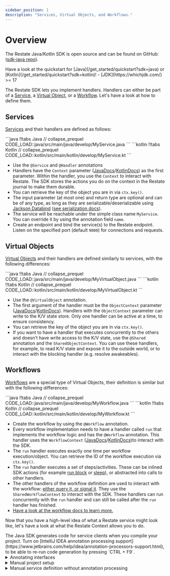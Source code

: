 ```yaml
---
sidebar_position: 1
description: "Services, Virtual Objects, and Workflows."
---
```



# Overview

The Restate Java/Kotlin SDK is open source and can be found on GitHub: ([sdk-java repo](https://github.com/restatedev/sdk-java)).

<Admonition type="tip" icon="🚀" title="Set up your project in seconds">
Have a look at the quickstart for [Java](/get_started/quickstart?sdk=java) or [Kotlin](/get_started/quickstart?sdk=kotlin)!
</Admonition>

<Admonition type="note" title="Prerequisites">
- [JDK](https://whichjdk.com/) >= 17
</Admonition>

The Restate SDK lets you implement handlers.
Handlers can either be part of a [Service](/concepts/services#services-1), a [Virtual Object](/concepts/services#virtual-objects), or a [Workflow](/develop/java/overview#workflows). Let's have a look at how to define them.

## Services
[Services](/concepts/services#services-1) and their handlers are defined as follows:

<CodeWithTabs groupId="sdk">
    ```java !!tabs Java
    // collapse_prequel
    CODE_LOAD::java/src/main/java/develop/MyService.java
    ```
    ```kotlin !!tabs Kotlin
    // collapse_prequel
    CODE_LOAD::kotlin/src/main/kotlin/develop/MyService.kt
    ```
</CodeWithTabs>

- Use the `@Service` and `@Handler` annotations
- Handlers have the `Context` parameter ([JavaDocs](https://javadoc.io/doc/dev.restate/sdk-api/latest/dev/restate/sdk/Context.html)/[KotlinDocs](http://localhost:3000/ktdocs/sdk-api-kotlin/dev.restate.sdk.kotlin/-context/index.html)) as the first parameter.
Within the handler, you use the `Context` to interact with Restate.
The SDK stores the actions you do on the context in the Restate journal to make them durable.
- You can retrieve the key of the object you are in via `ctx.key()`.
- The input parameter (at most one) and return type are optional and can be of any type, as long as they are serializable/deserializable using [Jackson Databind](https://github.com/FasterXML/jackson) ([see serialization docs](/develop/java/serialization)).
- The service will be reachable under the simple class name `MyService`. You can override it by using the annotation field `name`.
- Create an endpoint and bind the service(s) to the Restate endpoint. Listen on the specified port (default `9080`) for connections and requests.


## Virtual Objects
[Virtual Objects](/concepts/services#virtual-objects) and their handlers are defined similarly to services, with the following differences:

<CodeWithTabs groupId="sdk">
    ```java !!tabs Java
    // collapse_prequel
    CODE_LOAD::java/src/main/java/develop/MyVirtualObject.java
    ```
    ```kotlin !!tabs Kotlin
    // collapse_prequel
    CODE_LOAD::kotlin/src/main/kotlin/develop/MyVirtualObject.kt
    ```
</CodeWithTabs>

- Use the `@VirtualObject` annotation.
- The first argument of the handler must be the `ObjectContext` parameter ([JavaDocs](https://javadoc.io/doc/dev.restate/sdk-api/latest/dev/restate/sdk/ObjectContext.html)/[KotlinDocs](http://localhost:3000/ktdocs/sdk-api-kotlin/dev.restate.sdk.kotlin/-object-context/index.html)).
Handlers with the `ObjectContext` parameter can write to the K/V state store.
Only one handler can be active at a time, to ensure consistency.
- You can retrieve the key of the object you are in via `ctx.key()`.
- If you want to have a handler that executes concurrently to the others and doesn't have write access to the K/V state, use the `@Shared` annotation and the `SharedObjectContext`.
You can use these handlers, for example, to read K/V state and expose it to the outside world, or to interact with the blocking handler (e.g. resolve awakeables).

## Workflows

[Workflows](/concepts/services#workflows) are a special type of Virtual Objects, their definition is similar but with the following differences:

<CodeWithTabs groupId="sdk">
    ```java !!tabs Java
    // collapse_prequel
    CODE_LOAD::java/src/main/java/develop/MyWorkflow.java
    ```
    ```kotlin !!tabs Kotlin
    // collapse_prequel
    CODE_LOAD::kotlin/src/main/kotlin/develop/MyWorkflow.kt
    ```
</CodeWithTabs>

- Create the workflow by using the `@Workflow` annotation.
- Every workflow implementation needs to have a handler called `run` that implements the workflow logic and has the `@Workflow` annotation.
This handler uses the `WorkflowContext` ([JavaDocs](https://javadoc.io/doc/dev.restate/sdk-api/latest/dev/restate/sdk/WorkflowContext.html)/[KotlinDocs](http://localhost:3000/ktdocs/sdk-api-kotlin/dev.restate.sdk.kotlin/-workflow-context/index.html))to interact with the SDK.
- The `run` handler executes exactly one time per workflow execution/object. You can retrieve the ID of the workflow execution via `ctx.key()`.
- The `run` handler executes a set of steps/activities. These can be inlined SDK actions (for example [run block](/develop/java/journaling-results#journaled-actions) or [sleep](/develop/java/durable-timers)), or abstracted into calls to other handlers.
- The other handlers of the workflow definition are used to interact with the workflow: [either query it, or signal it](/develop/java/workflows#implementing-workflows). They use the `SharedWorkflowContext` to interact with the SDK. These handlers can run concurrently with the `run` handler and can still be called after the `run` handler has finished.
- [Have a look at the workflow docs to learn more.](/develop/java/workflows)

Now that you have a high-level idea of what a Restate service might look like, let's have a look at what the Restate Context allows you to do.

<Admonition type="tip" icon="💡">
    The Java SDK generates code for service clients when you compile your project.
    Turn on [IntelliJ IDEA annotation processing support](https://www.jetbrains.com/help/idea/annotation-processors-support.html), to be able to re-run code generation by pressing `CTRL + F9`.
</Admonition>

<details className="grey-details">
    <summary>Annotating interfaces</summary>

    Annotations can also be placed on interfaces. This is useful, for example, if you want to split your service in two packages, one containing the interface and the generated clients, and one containing the implementation.
</details>

<details className="grey-details">
    <summary>Manual project setup</summary>

    You can use the build tool of your choice with the Java/Kotlin SDK. The following instructions use Gradle (Kotlin script).

    <Tabs groupId="sdk" queryString>
        <TabItem value="java" label="Java">

            To set up your Java project, run:

            ```shell
            gradle init --type java-application
            ```

            Add the following dependencies:

            ```kotlin
            annotationProcessor("dev.restate:sdk-api-gen:VAR::JAVA_SDK_VERSION")
            implementation("dev.restate:sdk-api:VAR::JAVA_SDK_VERSION")
            ```

            When serializing composite types/POJOs with [Jackson Databind](https://github.com/FasterXML/jackson) (default), add the following dependency:

            ```kotlin
            implementation("dev.restate:sdk-serde-jackson:VAR::JAVA_SDK_VERSION")
            ```

        </TabItem>
        <TabItem value="kotlin" label="Kotlin">

            To set up your Kotlin project, run:

            ```shell
            gradle init --type kotlin-application
            ```

            Add the [Kotlin symbol processing](https://kotlinlang.org/docs/ksp-quickstart.html#use-your-own-processor-in-a-project) and the [Kotlin serialization](https://kotlinlang.org/docs/serialization.html) plugin:

            ```kotlin
            plugins {
                kotlin("plugin.serialization") version "1.9.22"
                id("com.google.devtools.ksp") version "1.9.22-1.0.18"
            }
            ```

            Add the runtime dependency `sdk-api-kotlin` and the `ksp` dependency `sdk-api-kotlin-gen`:

            ```kotlin
            ksp("dev.restate:sdk-api-kotlin-gen:VAR::JAVA_SDK_VERSION")
            implementation("dev.restate:sdk-api-kotlin:VAR::JAVA_SDK_VERSION")
            ```

        </TabItem>
    </Tabs>

    Depending on the deployment target, add one of the following dependencies:

    - To run as HTTP endpoint: `dev.restate:sdk-http-vertx:VAR::JAVA_SDK_VERSION`
    - To run on AWS Lambda: `dev.restate:sdk-lambda:VAR::JAVA_SDK_VERSION`
</details>

<details className="grey-details">
    <summary>Manual service definition without annotation processing</summary>

    In case you don't want to use annotation processing, you can manually define your service by using the class `dev.restate.sdk.common.syscalls.ServiceDefinition`. Check the respective JavaDocs/KTDocs for more details.
</details>